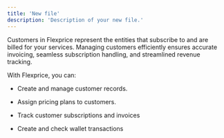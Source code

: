 ```yaml
---
title: 'New file'
description: 'Description of your new file.'
---
```


Customers in Flexprice represent the entities that subscribe to and are billed for your services. Managing customers efficiently ensures accurate invoicing, seamless subscription handling, and streamlined revenue tracking.

With Flexprice, you can:

* Create and manage customer records.

* Assign pricing plans to customers.

* Track customer subscriptions and invoices

* Create and check wallet transactions